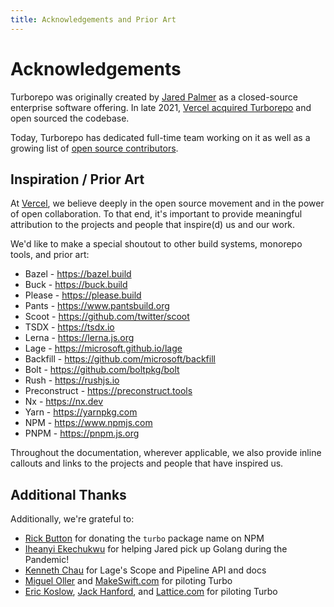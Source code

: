 ```yaml
---
title: Acknowledgements and Prior Art
---
```


# Acknowledgements

Turborepo was originally created by [Jared Palmer](https://twitter.com/jaredpalmer) as a closed-source enterprise software offering. In late 2021, [Vercel acquired Turborepo](https://vercel.com/blog/vercel-acquires-turborepo) and open sourced the codebase.

Today, Turborepo has dedicated full-time team working on it as well as a growing list of [open source contributors](https://github.com/vercel/turborepo/graphs/contributors).

## Inspiration / Prior Art

At [Vercel](https://vercel.com), we believe deeply in the open source movement and in the power of open collaboration. To that end, it's important to provide meaningful attribution to the projects and people that inspire(d) us and our work.

We'd like to make a special shoutout to other build systems, monorepo tools, and prior art:

- Bazel - https://bazel.build
- Buck - https://buck.build
- Please - https://please.build
- Pants - https://www.pantsbuild.org
- Scoot - https://github.com/twitter/scoot
- TSDX - https://tsdx.io
- Lerna - https://lerna.js.org
- Lage - https://microsoft.github.io/lage
- Backfill - https://github.com/microsoft/backfill
- Bolt - https://github.com/boltpkg/bolt
- Rush - https://rushjs.io
- Preconstruct - https://preconstruct.tools
- Nx - https://nx.dev
- Yarn - https://yarnpkg.com
- NPM - https://www.npmjs.com
- PNPM - https://pnpm.js.org

Throughout the documentation, wherever applicable, we also provide inline callouts and links to the projects and people that have inspired us.

## Additional Thanks

Additionally, we're grateful to:

- [Rick Button](https://twitter.com/rickbutton) for donating the `turbo` package name on NPM
- [Iheanyi Ekechukwu](https://twitter.com/kwuchu) for helping Jared pick up Golang during the Pandemic!
- [Kenneth Chau](https://twitter.com/kenneth_chau) for Lage's Scope and Pipeline API and docs
- [Miguel Oller](https://mobile.twitter.com/ollermi) and [MakeSwift.com](https://makeswift.com) for piloting Turbo
- [Eric Koslow](https://twitter.com/ekosz1), [Jack Hanford](https://twitter.com/jackhanford), and [Lattice.com](https://lattice.com) for piloting Turbo
